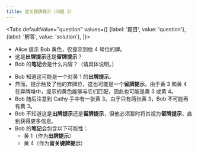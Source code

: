 ```yaml
---
title: 留关键牌提示（问题 3）
---
```



<BeginnersGuideProgress id="critical-save-question-3" />

<Tabs
  defaultValue="question"
  values={[
    {label: '题目', value: 'question'},
    {label: '解答', value: 'solution'},
  ]}>
<TabItem value="question">

- Alice 提示 Bob 黄色，仅提示到他 4 号位的牌。
- 这是**出牌提示**还是**留牌提示**？
- Bob 的**笔记**会是什么内容？（请具体说明。）

</TabItem>
<TabItem value="solution">

- Bob 知道这可能是一个对黄 1 的**出牌提示**。
- 然而，提示触及了他的弃牌位，这也可能是一个**留牌提示**。由于黄 3 和黄 4 在弃牌堆中，提示的黄色能够与它们匹配，因此也可能是黄 3 或黄 4。
- Bob 随后注意到 Cathy 手中有一张黄 3。由于只有两张黄 3，Bob 不可能再有黄 3。
- Bob 不知道这是**出牌提示**还是**留牌提示**，但他必须暂时将其视为**留牌提示**，直到获得更多信息。
- Bob 的**笔记**会包含以下可能性：
  - 黄 1（作为**出牌提示**）
  - 黄 4（作为**留关键牌提示**）

</TabItem>
</Tabs>

<CriticalSaveQuestion3 />
